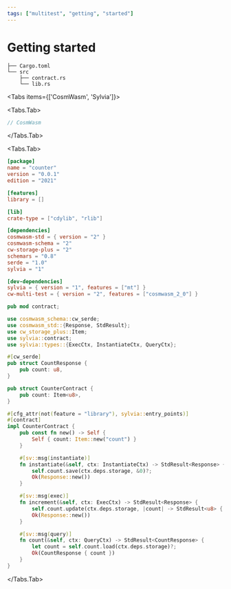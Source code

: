 ```yaml
---
tags: ["multitest", "getting", "started"]
---
```



# Getting started

```text
├── Cargo.toml
└── src
    ├── contract.rs
    └── lib.rs
```

<Tabs items={['CosmWasm', 'Sylvia']}>

<Tabs.Tab>

```rust showLineNumbers copy
// CosmWasm
```

</Tabs.Tab>

<Tabs.Tab>

```toml copy filename="Cargo.toml"
[package]
name = "counter"
version = "0.0.1"
edition = "2021"

[features]
library = []

[lib]
crate-type = ["cdylib", "rlib"]

[dependencies]
cosmwasm-std = { version = "2" }
cosmwasm-schema = "2"
cw-storage-plus = "2"
schemars = "0.8"
serde = "1.0"
sylvia = "1"

[dev-dependencies]
sylvia = { version = "1", features = ["mt"] }
cw-multi-test = { version = "2", features = ["cosmwasm_2_0"] }
```

```rust showLineNumbers copy filename="lib.rs"
pub mod contract;
```

```rust showLineNumbers copy filename="contract.rs"
use cosmwasm_schema::cw_serde;
use cosmwasm_std::{Response, StdResult};
use cw_storage_plus::Item;
use sylvia::contract;
use sylvia::types::{ExecCtx, InstantiateCtx, QueryCtx};

#[cw_serde]
pub struct CountResponse {
    pub count: u8,
}

pub struct CounterContract {
    pub count: Item<u8>,
}

#[cfg_attr(not(feature = "library"), sylvia::entry_points)]
#[contract]
impl CounterContract {
    pub const fn new() -> Self {
        Self { count: Item::new("count") }
    }

    #[sv::msg(instantiate)]
    fn instantiate(&self, ctx: InstantiateCtx) -> StdResult<Response> {
        self.count.save(ctx.deps.storage, &0)?;
        Ok(Response::new())
    }

    #[sv::msg(exec)]
    fn increment(&self, ctx: ExecCtx) -> StdResult<Response> {
        self.count.update(ctx.deps.storage, |count| -> StdResult<u8> { Ok(count.saturating_add(1)) })?;
        Ok(Response::new())
    }

    #[sv::msg(query)]
    fn count(&self, ctx: QueryCtx) -> StdResult<CountResponse> {
        let count = self.count.load(ctx.deps.storage)?;
        Ok(CountResponse { count })
    }
}
```

</Tabs.Tab>

</Tabs>
